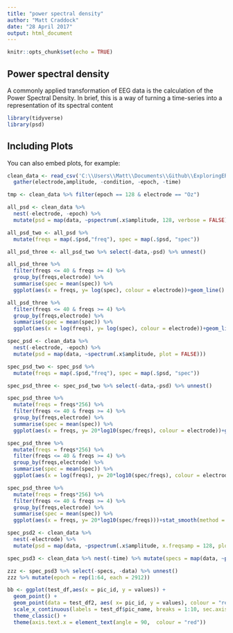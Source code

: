 ```yaml
---
title: "power spectral density"
author: "Matt Craddock"
date: "28 April 2017"
output: html_document
---
```


```r
knitr::opts_chunk$set(echo = TRUE)
```

## Power spectral density

A commonly applied transformation of EEG data is the calculation of the Power Spectral Density. In brief, this is a way of turning a time-series into a representation of its spectral content 

```r
library(tidyverse)
library(psd)
```

## Including Plots

You can also embed plots, for example:

```r
clean_data <- read_csv('C:\\Users\\Matt\\Documents\\Github\\ExploringERPs\\epochs_GAT_clean.csv', progress = FALSE) %>%
  gather(electrode,amplitude, -condition, -epoch, -time) 
```

```r
tmp <- clean_data %>% filter(epoch == 128 & electrode == "Oz")

all_psd <- clean_data %>%
  nest(-electrode, -epoch) %>%
  mutate(psd = map(data, ~pspectrum(.x$amplitude, 128, verbose = FALSE)))

all_psd_two <- all_psd %>%
  mutate(freqs = map(.$psd,"freq"), spec = map(.$psd, "spec"))

all_psd_three <- all_psd_two %>% select(-data,-psd) %>% unnest()

all_psd_three %>%
  filter(freqs <= 40 & freqs >= 4) %>%
  group_by(freqs,electrode) %>%
  summarise(spec = mean(spec)) %>%
  ggplot(aes(x = freqs, y= log(spec), colour = electrode))+geom_line()

all_psd_three %>%
  filter(freqs <= 40 & freqs >= 4) %>%
  group_by(freqs,electrode) %>%
  summarise(spec = mean(spec)) %>%
  ggplot(aes(x = log(freqs), y= log(spec), colour = electrode))+geom_line()


```
```r
spec_psd <- clean_data %>%
  nest(-electrode, -epoch) %>%
  mutate(psd = map(data, ~spectrum(.x$amplitude, plot = FALSE)))

spec_psd_two <- spec_psd %>%
  mutate(freqs = map(.$psd,"freq"), spec = map(.$psd, "spec"))

spec_psd_three <- spec_psd_two %>% select(-data,-psd) %>% unnest()

spec_psd_three %>%
  mutate(freqs = freqs*256) %>%
  filter(freqs <= 40 & freqs >= 4) %>%
  group_by(freqs,electrode) %>%
  summarise(spec = mean(spec)) %>%
  ggplot(aes(x = freqs, y= 20*log10(spec/freqs), colour = electrode))+geom_line() +theme_classic()

spec_psd_three %>%
  mutate(freqs = freqs*256) %>%
  filter(freqs <= 40 & freqs >= 4) %>%
  group_by(freqs,electrode) %>%
  summarise(spec = mean(spec)) %>%
  ggplot(aes(x = log(freqs), y= 20*log10(spec/freqs), colour = electrode))+geom_line() +theme_classic()

spec_psd_three %>%
  mutate(freqs = freqs*256) %>%
  filter(freqs <= 40 & freqs >= 4) %>%
  group_by(freqs,electrode) %>%
  summarise(spec = mean(spec)) %>%
  ggplot(aes(x = freqs, y= 20*log10(spec/freqs)))+stat_smooth(method = "loess") +theme_classic()


```
```r
spec_psd2 <- clean_data %>%
  nest(-electrode) %>%
  mutate(psd = map(data, ~pspectrum(.x$amplitude, x.freqsamp = 128, plot = FALSE, niter = 0, verbose = FALSE)))

spec_psd3 <- clean_data %>% nest(-time) %>% mutate(specs = map(data, ~pspectrum(.x$amplitude, x.freqsamp = 128, plot = FALSE, niter = 0, verbose = FALSE)), spec = map(specs, "spec"), freqs = map(specs,"freq"))

zzz <- spec_psd3 %>% select(-specs, -data) %>% unnest()
zzz %>% mutate(epoch = rep(1:64, each = 2912))
```

```r
bb <- ggplot(test_df,aes(x = pic_id, y = values)) +
  geom_point() +
  geom_point(data = test_df2, aes( x= pic_id, y = values), colour = "red") +
  scale_x_continuous(labels = test_df$pic_name, breaks = 1:10, sec.axis = dup_axis(labels = test_df2$pic_name)) +
  theme_classic() + 
  theme(axis.text.x = element_text(angle = 90,  colour = "red"))
```



